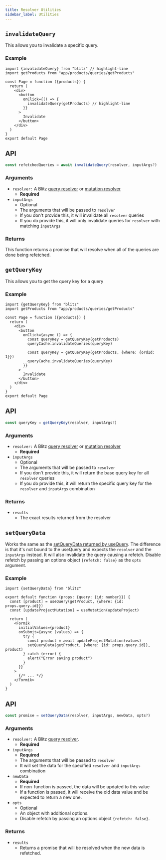 ```yaml
---
title: Resolver Utilities
sidebar_label: Utilities
---
```


## `invalidateQuery`

This allows you to invalidate a specific query.

### Example

```tsx
import {invalidateQuery} from "blitz" // highlight-line
import getProducts from "app/products/queries/getProducts"

const Page = function ({products}) {
  return (
    <div>
      <button
        onClick={() => {
          invalidateQuery(getProducts) // highlight-line
        }}
      >
        Invalidate
      </button>
    </div>
  )
}
export default Page
```

## API

<!-- prettier-ignore -->
```js
const refetchedQueries = await invalidateQuery(resolver, inputArgs?)
```

### Arguments

- `resolver:` A Blitz [query resolver](./query-resolvers) or [mutation resolver](./mutation-resolvers)
  - **Required**
- `inputArgs`
  - Optional
  - The arguments that will be passed to `resolver`
  - If you don't provide this, it will invalidate all `resolver` queries
  - If you do provide this, it will only invalidate queries for `resolver` with matching `inputArgs`

### Returns

This function returns a promise that will resolve when all of the queries are done being refetched.

## `getQueryKey`

This allows you to get the query key for a query

### Example

```tsx
import {getQueryKey} from "blitz"
import getProducts from "app/products/queries/getProducts"

const Page = function ({products}) {
  return (
    <div>
      <button
        onClick={async () => {
          const queryKey = getQueryKey(getProducts)
          queryCache.invalidateQueries(queryKey)

          const queryKey = getQueryKey(getProducts, {where: {ordId: 1}})
          queryCache.invalidateQueries(queryKey)
        }}
      >
        Invalidate
      </button>
    </div>
  )
}
export default Page
```

## API

<!-- prettier-ignore -->
```js
const queryKey = getQueryKey(resolver, inputArgs?)
```

### Arguments

- `resolver:` A Blitz [query resolver](./query-resolvers) or [mutation resolver](./mutation-resolvers)
  - **Required**
- `inputArgs`
  - Optional
  - The arguments that will be passed to `resolver`
  - If you don't provide this, it will return the base query key for all `resolver` queries
  - If you do provide this, it will return the specific query key for the `resolver` and `inputArgs` combination

### Returns

- `results`
  - The exact results returned from the resolver

## `setQueryData`

Works the same as the [setQueryData returned by useQuery](./use-query#setQueryData). The difference is that it's not bound to the
useQuery and expects the `resolver` and the `inputArgs` instead. It will also invalidate the query causing a refetch.
Disable refetch by passing an options object `{refetch: false}` as the `opts` argument.

### Example

```tsx
import {setQueryData} from "blitz"

export default function (props: {query: {id: number}}) {
  const [product] = useQuery(getProduct, {where: {id: props.query.id}})
  const [updateProjectMutation] = useMutation(updateProject)

  return (
    <Formik
      initialValues={product}
      onSubmit={async (values) => {
        try {
          const product = await updateProjectMutation(values)
          setQueryData(getProduct, {where: {id: props.query.id}}, product)
        } catch (error) {
          alert("Error saving product")
        }
      }}
    >
      {/* ... */}
    </Formik>
  )
}
```

## API

<!-- prettier-ignore -->
```js
const promise = setQueryData(resolver, inputArgs, newData, opts?)
```

### Arguments

- `resolver:` A Blitz [query resolver](./query-resolvers).
  - **Required**
- `inputArgs`
  - **Required**
  - The arguments that will be passed to `resolver`
  - It will set the data for the specified `resolver` and `inputArgs` combination
- `newData`
  - **Required**
  - If non-function is passed, the data will be updated to this value
  - If a function is passed, it will receive the old data value and be expected to return a new one.
- `opts`
  - Optional
  - An object with additional options.
  - Disable refetch by passing an options object `{refetch: false}`.

### Returns

- `results`
  - Returns a promise that will be resolved when the new data is refetched.

